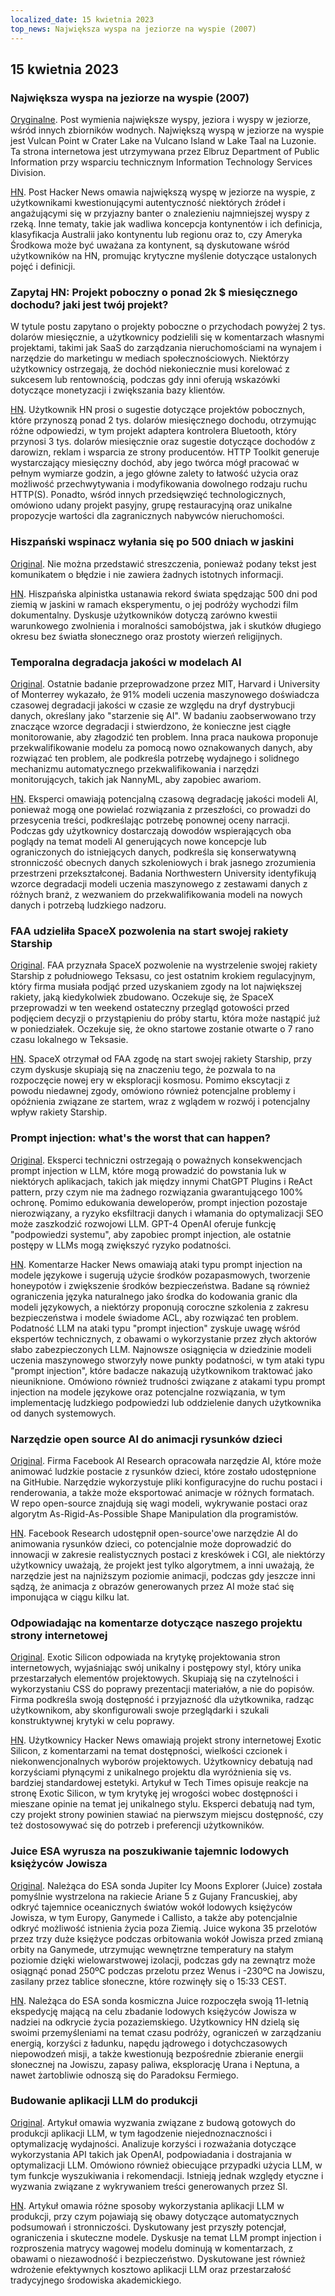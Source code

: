 ```yaml
---
localized_date: 15 kwietnia 2023
top_news: Największa wyspa na jeziorze na wyspie (2007)
---
```




<CallToAction />

<Steps>

## 15 kwietnia 2023

### Największa wyspa na jeziorze na wyspie (2007)

[Oryginalne](https://www.elbruz.org/special-projects/islands-and-lakes/).
Post wymienia największe wyspy, jeziora i wyspy w jeziorze, wśród innych zbiorników wodnych. Największą wyspą w jeziorze na wyspie jest Vulcan Point w Crater Lake na Vulcano Island w Lake Taal na Luzonie. Ta strona internetowa jest utrzymywana przez Elbruz Department of Public Information przy wsparciu technicznym Information Technology Services Division.

[HN](http://news.ycombinator.com/item?id=35567026).
Post Hacker News omawia największą wyspę w jeziorze na wyspie, z użytkownikami kwestionującymi autentyczność niektórych źródeł i angażującymi się w przyjazny banter o znalezieniu najmniejszej wyspy z rzeką. Inne tematy, takie jak wadliwa koncepcja kontynentów i ich definicja, klasyfikacja Australii jako kontynentu lub regionu oraz to, czy Ameryka Środkowa może być uważana za kontynent, są dyskutowane wśród użytkowników na HN, promując krytyczne myślenie dotyczące ustalonych pojęć i definicji.

### Zapytaj HN: Projekt poboczny o ponad 2k $ miesięcznego dochodu? jaki jest twój projekt?

W tytule postu zapytano o projekty poboczne o przychodach powyżej 2 tys. dolarów miesięcznie, a użytkownicy podzielili się w komentarzach własnymi projektami, takimi jak SaaS do zarządzania nieruchomościami na wynajem i narzędzie do marketingu w mediach społecznościowych. Niektórzy użytkownicy ostrzegają, że dochód niekoniecznie musi korelować z sukcesem lub rentownością, podczas gdy inni oferują wskazówki dotyczące monetyzacji i zwiększania bazy klientów.

[HN](http://news.ycombinator.com/item?id=35567822).
Użytkownik HN prosi o sugestie dotyczące projektów pobocznych, które przynoszą ponad 2 tys. dolarów miesięcznego dochodu, otrzymując różne odpowiedzi, w tym projekt adaptera kontrolera Bluetooth, który przynosi 3 tys. dolarów miesięcznie oraz sugestie dotyczące dochodów z darowizn, reklam i wsparcia ze strony producentów. HTTP Toolkit generuje wystarczający miesięczny dochód, aby jego twórca mógł pracować w pełnym wymiarze godzin, a jego główne zalety to łatwość użycia oraz możliwość przechwytywania i modyfikowania dowolnego rodzaju ruchu HTTP(S). Ponadto, wśród innych przedsięwzięć technologicznych, omówiono udany projekt pasyjny, grupę restauracyjną oraz unikalne propozycje wartości dla zagranicznych nabywców nieruchomości.

### Hiszpański wspinacz wyłania się po 500 dniach w jaskini

[Original](https://www.cbc.ca/news/world/spain-cave-500-days-beatriz-flamini-1.6810428).
Nie można przedstawić streszczenia, ponieważ podany tekst jest komunikatem o błędzie i nie zawiera żadnych istotnych informacji.

[HN](http://news.ycombinator.com/item?id=35571481).
Hiszpańska alpinistka ustanawia rekord świata spędzając 500 dni pod ziemią w jaskini w ramach eksperymentu, o jej podróży wychodzi film dokumentalny. Dyskusje użytkowników dotyczą zarówno kwestii warunkowego zwolnienia i moralności samobójstwa, jak i skutków długiego okresu bez światła słonecznego oraz prostoty wierzeń religijnych.

### Temporalna degradacja jakości w modelach AI

[Original](https://www.nannyml.com/blog/91-of-ml-perfomance-degrade-in-time).
Ostatnie badanie przeprowadzone przez MIT, Harvard i University of Monterrey wykazało, że 91% modeli uczenia maszynowego doświadcza czasowej degradacji jakości w czasie ze względu na dryf dystrybucji danych, określany jako "starzenie się AI". W badaniu zaobserwowano trzy znaczące wzorce degradacji i stwierdzono, że konieczne jest ciągłe monitorowanie, aby złagodzić ten problem. Inna praca naukowa proponuje przekwalifikowanie modelu za pomocą nowo oznakowanych danych, aby rozwiązać ten problem, ale podkreśla potrzebę wydajnego i solidnego mechanizmu automatycznego przekwalifikowania i narzędzi monitorujących, takich jak NannyML, aby zapobiec awariom.

[HN](http://news.ycombinator.com/item?id=35566145).
Eksperci omawiają potencjalną czasową degradację jakości modeli AI, ponieważ mogą one powielać rozwiązania z przeszłości, co prowadzi do przesycenia treści, podkreślając potrzebę ponownej oceny narracji. Podczas gdy użytkownicy dostarczają dowodów wspierających oba poglądy na temat modeli AI generujących nowe koncepcje lub ograniczonych do istniejących danych, podkreśla się konserwatywną stronniczość obecnych danych szkoleniowych i brak jasnego zrozumienia przestrzeni przekształconej. Badania Northwestern University identyfikują wzorce degradacji modeli uczenia maszynowego z zestawami danych z różnych branż, z wezwaniem do przekwalifikowania modeli na nowych danych i potrzebą ludzkiego nadzoru.

### FAA udzieliła SpaceX pozwolenia na start swojej rakiety Starship

[Original](https://arstechnica.com/science/2023/04/green-light-go-spacex-receives-a-launch-license-from-the-faa-for-starship/).
FAA przyznała SpaceX pozwolenie na wystrzelenie swojej rakiety Starship z południowego Teksasu, co jest ostatnim krokiem regulacyjnym, który firma musiała podjąć przed uzyskaniem zgody na lot największej rakiety, jaką kiedykolwiek zbudowano. Oczekuje się, że SpaceX przeprowadzi w ten weekend ostateczny przegląd gotowości przed podjęciem decyzji o przystąpieniu do próby startu, która może nastąpić już w poniedziałek. Oczekuje się, że okno startowe zostanie otwarte o 7 rano czasu lokalnego w Teksasie.

[HN](http://news.ycombinator.com/item?id=35575298).
SpaceX otrzymał od FAA zgodę na start swojej rakiety Starship, przy czym dyskusje skupiają się na znaczeniu tego, że pozwala to na rozpoczęcie nowej ery w eksploracji kosmosu. Pomimo ekscytacji z powodu niedawnej zgody, omówiono również potencjalne problemy i opóźnienia związane ze startem, wraz z wglądem w rozwój i potencjalny wpływ rakiety Starship.

### Prompt injection: what's the worst that can happen?

[Original](https://simonwillison.net/2023/Apr/14/worst-that-can-happen/).
Eksperci techniczni ostrzegają o poważnych konsekwencjach prompt injection w LLM, które mogą prowadzić do powstania luk w niektórych aplikacjach, takich jak między innymi ChatGPT Plugins i ReAct pattern, przy czym nie ma żadnego rozwiązania gwarantującego 100% ochronę. Pomimo edukowania deweloperów, prompt injection pozostaje nierozwiązany, a ryzyko eksfiltracji danych i włamania do optymalizacji SEO może zaszkodzić rozwojowi LLM. GPT-4 OpenAI oferuje funkcję "podpowiedzi systemu", aby zapobiec prompt injection, ale ostatnie postępy w LLMs mogą zwiększyć ryzyko podatności.

[HN](http://news.ycombinator.com/item?id=35572290).
Komentarze Hacker News omawiają ataki typu prompt injection na modele językowe i sugerują użycie środków pozapasmowych, tworzenie honeypotów i zwiększenie środków bezpieczeństwa. Badane są również ograniczenia języka naturalnego jako środka do kodowania granic dla modeli językowych, a niektórzy proponują coroczne szkolenia z zakresu bezpieczeństwa i modele świadome ACL, aby rozwiązać ten problem. Podatność LLM na ataki typu "prompt injection" zyskuje uwagę wśród ekspertów technicznych, z obawami o wykorzystanie przez złych aktorów słabo zabezpieczonych LLM. Najnowsze osiągnięcia w dziedzinie modeli uczenia maszynowego stworzyły nowe punkty podatności, w tym ataki typu "prompt injection", które badacze nakazują użytkownikom traktować jako nieuniknione. Omówiono również trudności związane z atakami typu prompt injection na modele językowe oraz potencjalne rozwiązania, w tym implementację ludzkiego podpowiedzi lub oddzielenie danych użytkownika od danych systemowych.

### Narzędzie open source AI do animacji rysunków dzieci

[Original](https://github.com/facebookresearch/AnimatedDrawings).
Firma Facebook AI Research opracowała narzędzie AI, które może animować ludzkie postacie z rysunków dzieci, które zostało udostępnione na GitHubie. Narzędzie wykorzystuje pliki konfiguracyjne do ruchu postaci i renderowania, a także może eksportować animacje w różnych formatach. W repo open-source znajdują się wagi modeli, wykrywanie postaci oraz algorytm As-Rigid-As-Possible Shape Manipulation dla programistów.

[HN](http://news.ycombinator.com/item?id=35565681).
Facebook Research udostępnił open-source'owe narzędzie AI do animowania rysunków dzieci, co potencjalnie może doprowadzić do innowacji w zakresie realistycznych postaci z kreskówek i CGI, ale niektórzy użytkownicy uważają, że projekt jest tylko algorytmem, a inni uważają, że narzędzie jest na najniższym poziomie animacji, podczas gdy jeszcze inni sądzą, że animacja z obrazów generowanych przez AI może stać się imponująca w ciągu kilku lat.

### Odpowiadając na komentarze dotyczące naszego projektu strony internetowej

[Original](https://research.exoticsilicon.com/articles/replying_to_comments).
Exotic Silicon odpowiada na krytykę projektowania stron internetowych, wyjaśniając swój unikalny i postępowy styl, który unika przestarzałych elementów projektowych. Skupiają się na czytelności i wykorzystaniu CSS do poprawy prezentacji materiałów, a nie do popisów. Firma podkreśla swoją dostępność i przyjazność dla użytkownika, radząc użytkownikom, aby skonfigurowali swoje przeglądarki i szukali konstruktywnej krytyki w celu poprawy.

[HN](http://news.ycombinator.com/item?id=35567285).
Użytkownicy Hacker News omawiają projekt strony internetowej Exotic Silicon, z komentarzami na temat dostępności, wielkości czcionek i niekonwencjonalnych wyborów projektowych. Użytkownicy debatują nad korzyściami płynącymi z unikalnego projektu dla wyróżnienia się vs. bardziej standardowej estetyki. Artykuł w Tech Times opisuje reakcje na stronę Exotic Silicon, w tym krytykę jej wrogości wobec dostępności i mieszane opinie na temat jej unikalnego stylu. Eksperci debatują nad tym, czy projekt strony powinien stawiać na pierwszym miejscu dostępność, czy też dostosowywać się do potrzeb i preferencji użytkowników.

### Juice ESA wyrusza na poszukiwanie tajemnic lodowych księżyców Jowisza

[Original](https://www.esa.int/Science_Exploration/Space_Science/Juice/ESA_s_Juice_lifts_off_on_quest_to_discover_secrets_of_Jupiter_s_icy_moons).
Należąca do ESA sonda Jupiter Icy Moons Explorer (Juice) została pomyślnie wystrzelona na rakiecie Ariane 5 z Gujany Francuskiej, aby odkryć tajemnice oceanicznych światów wokół lodowych księżyców Jowisza, w tym Europy, Ganymede i Callisto, a także aby potencjalnie odkryć możliwość istnienia życia poza Ziemią. Juice wykona 35 przelotów przez trzy duże księżyce podczas orbitowania wokół Jowisza przed zmianą orbity na Ganymede, utrzymując wewnętrzne temperatury na stałym poziomie dzięki wielowarstwowej izolacji, podczas gdy na zewnątrz może osiągnąć ponad 250ºC podczas przelotu przez Wenus i -230ºC na Jowiszu, zasilany przez tablice słoneczne, które rozwinęły się o 15:33 CEST.

[HN](http://news.ycombinator.com/item?id=35574177).
Należąca do ESA sonda kosmiczna Juice rozpoczęła swoją 11-letnią ekspedycję mającą na celu zbadanie lodowych księżyców Jowisza w nadziei na odkrycie życia pozaziemskiego. Użytkownicy HN dzielą się swoimi przemyśleniami na temat czasu podróży, ograniczeń w zarządzaniu energią, korzyści z ładunku, napędu jądrowego i dotychczasowych niepowodzeń misji, a także kwestionują bezpośrednie zbieranie energii słonecznej na Jowiszu, zapasy paliwa, eksplorację Urana i Neptuna, a nawet żartobliwie odnoszą się do Paradoksu Fermiego.

### Budowanie aplikacji LLM do produkcji

[Original](https://huyenchip.com/2023/04/11/llm-engineering.html).
Artykuł omawia wyzwania związane z budową gotowych do produkcji aplikacji LLM, w tym łagodzenie niejednoznaczności i optymalizację wydajności. Analizuje korzyści i rozważania dotyczące wykorzystania API takich jak OpenAI, podpowiadania i dostrajania w optymalizacji LLM. Omówiono również obiecujące przypadki użycia LLM, w tym funkcje wyszukiwania i rekomendacji. Istnieją jednak względy etyczne i wyzwania związane z wykrywaniem treści generowanych przez SI.

[HN](http://news.ycombinator.com/item?id=35565212).
Artykuł omawia różne sposoby wykorzystania aplikacji LLM w produkcji, przy czym pojawiają się obawy dotyczące automatycznych podsumowań i stronniczości. Dyskutowany jest przyszły potencjał, ograniczenia i skuteczne modele. Dyskusje na temat LLM prompt injection i rozproszenia matrycy wagowej modelu dominują w komentarzach, z obawami o niezawodność i bezpieczeństwo. Dyskutowane jest również wdrożenie efektywnych kosztowo aplikacji LLM oraz przestarzałość tradycyjnego środowiska akademickiego.

</Steps>
